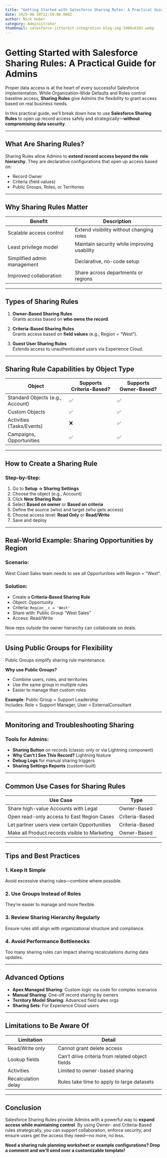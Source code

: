 ```yaml
---
title: "Getting Started with Salesforce Sharing Rules: A Practical Guide for Admins"
date: 2025-06-30T22:59:00.000Z
author: Nick Huber
category: Administrator
thumbnail: salesforce-jitterbit-integration-blog-img-1080x6282.webp
---
```



# Getting Started with Salesforce Sharing Rules: A Practical Guide for Admins

Proper data access is at the heart of every successful Salesforce implementation. While Organization-Wide Defaults and Roles control baseline access, **Sharing Rules** give Admins the flexibility to grant access based on real business needs.

In this practical guide, we’ll break down how to use **Salesforce Sharing Rules** to open up record access safely and strategically—**without compromising data security**.

---

## What Are Sharing Rules?

Sharing Rules allow Admins to **extend record access beyond the role hierarchy**. They are declarative configurations that open up access based on:

- Record Owner
- Criteria (field values)
- Public Groups, Roles, or Territories

---

## Why Sharing Rules Matter

| Benefit | Description |
|--------|-------------|
| Scalable access control | Extend visibility without changing roles |
| Least privilege model | Maintain security while improving usability |
| Simplified admin management | Declarative, no-code setup |
| Improved collaboration | Share across departments or regions |

---

## Types of Sharing Rules

1. **Owner-Based Sharing Rules**  
   Grants access based on **who owns the record**.

2. **Criteria-Based Sharing Rules**  
   Grants access based on **field values** (e.g., Region = “West”).

3. **Guest User Sharing Rules**  
   Extends access to unauthenticated users via Experience Cloud.

---

## Sharing Rule Capabilities by Object Type

| Object | Supports Criteria-Based? | Supports Owner-Based? |
|--------|--------------------------|------------------------|
| Standard Objects (e.g., Account) | ✅ | ✅ |
| Custom Objects | ✅ | ✅ |
| Activities (Tasks/Events) | ❌ | ✅ |
| Campaigns, Opportunities | ✅ | ✅ |

---

## How to Create a Sharing Rule

### Step-by-Step:

1. Go to **Setup → Sharing Settings**
2. Choose the object (e.g., Account)
3. Click **New Sharing Rule**
4. Select **Based on owner** or **Based on criteria**
5. Define the source (who) and target (who gets access)
6. Choose access level: **Read Only** or **Read/Write**
7. Save and deploy

---

## Real-World Example: Sharing Opportunities by Region

### Scenario:

West Coast Sales team needs to see all Opportunities with Region = "West".

### Solution:

- Create a **Criteria-Based Sharing Rule**
- Object: Opportunity
- Criteria: `Region__c = 'West'`
- Share with: Public Group “West Sales”
- Access: Read/Write

Now reps outside the owner hierarchy can collaborate on deals.

---

## Using Public Groups for Flexibility

Public Groups simplify sharing rule maintenance.

**Why use Public Groups?**

- Combine users, roles, and territories
- Use the same group in multiple rules
- Easier to manage than custom roles

**Example**: Public Group = Support Leadership  
Includes: Role = Support Manager, User = ExternalConsultant

---

## Monitoring and Troubleshooting Sharing

### Tools for Admins:

- **Sharing Button** on records (classic only or via Lightning component)
- **Why Can’t I See This Record?** Lightning feature
- **Debug Logs** for manual sharing triggers
- **Sharing Settings Reports** (custom-built)

---

## Common Use Cases for Sharing Rules

| Use Case | Type |
|----------|------|
| Share high-value Accounts with Legal | Owner-Based |
| Open read-only access to East Region Cases | Criteria-Based |
| Let partner users view certain Opportunities | Criteria-Based |
| Make all Product records visible to Marketing | Owner-Based |

---

## Tips and Best Practices

### 1. Keep It Simple

Avoid excessive sharing rules—combine where possible.

### 2. Use Groups Instead of Roles

They’re easier to manage and more flexible.

### 3. Review Sharing Hierarchy Regularly

Ensure rules still align with organizational structure and compliance.

### 4. Avoid Performance Bottlenecks

Too many sharing rules can impact sharing recalculations during data updates.

---

## Advanced Options

- **Apex Managed Sharing**: Custom logic via code for complex scenarios
- **Manual Sharing**: One-off record sharing by owners
- **Territory Model Sharing**: Advanced field sales orgs
- **Sharing Sets**: For Experience Cloud users

---

## Limitations to Be Aware Of

| Limitation | Detail |
|------------|--------|
| Read/Write only | Cannot grant delete access |
| Lookup fields | Can’t drive criteria from related object fields |
| Activities | Limited to owner-based sharing |
| Recalculation delay | Rules take time to apply to large datasets |

---

## Conclusion

Salesforce Sharing Rules provide Admins with a powerful way to **expand access while maintaining control**. By using Owner- and Criteria-Based rules strategically, you can support collaboration, enforce security, and ensure users get the access they need—no more, no less.

**Need a sharing rule planning worksheet or example configurations? Drop a comment and we’ll send over a customizable template!**
